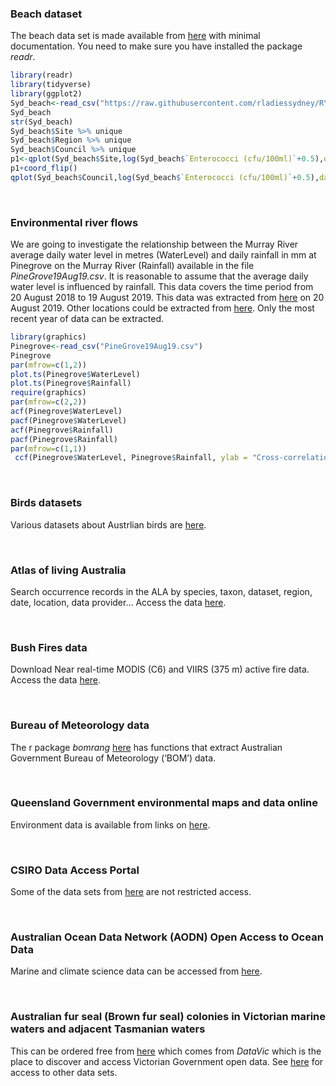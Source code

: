 ### Beach dataset

The beach data set is made available from [here](https://github.com/rladiessydney/RYouWithMe) 
with minimal documentation. You need to make sure you have installed the package *readr*.

```r
library(readr)
library(tidyverse)
library(ggplot2)
Syd_beach<-read_csv("https://raw.githubusercontent.com/rladiessydney/RYouWithMe/master/sydneybeaches.csv")
Syd_beach
str(Syd_beach)
Syd_beach$Site %>% unique
Syd_beach$Region %>% unique
Syd_beach$Council %>% unique
p1<-qplot(Syd_beach$Site,log(Syd_beach$`Enterococci (cfu/100ml)`+0.5),data=Syd_beach,geom=c("boxplot"),main="Enterococci",xlab="",ylab="Log(cflu/100 ml + 0.5)")
p1+coord_flip()
qplot(Syd_beach$Council,log(Syd_beach$`Enterococci (cfu/100ml)`+0.5),data=Syd_beach,geom=c("boxplot"),main="Enterococci",xlab="Council",ylab="Log(cflu/100 ml + 0.5)")
```

<br>

### Environmental river flows
 
We are going to investigate the relationship between the Murray River average daily water level in metres (WaterLevel) and daily rainfall in mm at Pinegrove on the Murray River (Rainfall) available in the file *PineGrove19Aug19.csv*. It is reasonable to assume that the average daily water level is influenced by rainfall. This data covers the time period from 20 August 2018 to 19 August 2019. This data was extracted from [here](https://riverdata.mdba.gov.au/pinegrove) on 20 August 2019. Other locations could be extracted from [here](https://riverdata.mdba.gov.au/). Only the most recent year of data can be extracted.

```r
library(graphics)
Pinegrove<-read_csv("PineGrove19Aug19.csv")
Pinegrove
par(mfrow=c(1,2))
plot.ts(Pinegrove$WaterLevel)
plot.ts(Pinegrove$Rainfall)
require(graphics)
par(mfrow=c(2,2))
acf(Pinegrove$WaterLevel)
pacf(Pinegrove$WaterLevel)
acf(Pinegrove$Rainfall)
pacf(Pinegrove$Rainfall)
par(mfrow=c(1,1))
 ccf(Pinegrove$WaterLevel, Pinegrove$Rainfall, ylab = "Cross-correlation")
```

<br>

### Birds datasets

Various datasets about Austrlian birds are [here](https://birdata.birdlife.org.au/).

<br>

### Atlas of living Australia 

Search occurrence records in the ALA by species, taxon, dataset, region, date, location, data provider…
Access the data [here](https://www.ala.org.au/).

<br>

### Bush Fires data 

Download Near real-time MODIS (C6) and VIIRS (375 m) active fire data.
Access the data [here](https://firms.modaps.eosdis.nasa.gov/active_fire/).

<br>

### Bureau of Meteorology data

The r package *bomrang* [here](https://cran.r-project.org/web/packages/bomrang/bomrang.pdf) has functions that extract Australian Government Bureau
of Meteorology ('BOM') data.

<br>

### Queensland Government environmental maps and data online

Environment data is available from links on [here](https://environment.des.qld.gov.au/resources/maps-imagery-data/online).

<br>

### CSIRO Data Access Portal

Some of the data sets from [here](https://data.csiro.au/dap/browse) are not restricted access.

<br>

### Australian Ocean Data Network (AODN) Open Access to Ocean Data

Marine and climate science data can be accessed from  [here](https://portal.aodn.org.au/).

<br>

### Australian fur seal (Brown fur seal) colonies in Victorian marine waters and adjacent Tasmanian waters

This can be ordered free from  [here](https://discover.data.vic.gov.au/dataset/australian-fur-seal-brown-fur-seal-colonies-in-victorian-marine-waters-and-adjacent-tasmanian-w) which comes from *DataVic* which is the place to discover and access Victorian Government open data. See [here](https://data.vic.gov.au/) for access to other data sets. 

